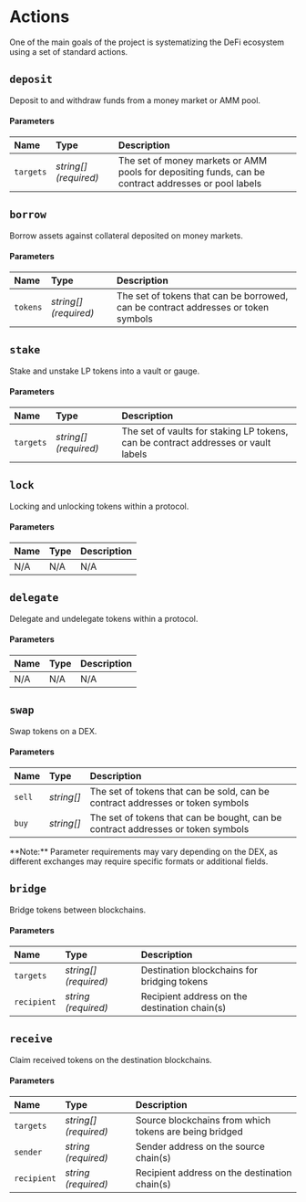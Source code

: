 
# Actions

One of the main goals of the project is systematizing the DeFi ecosystem using a set of standard actions.

## `deposit`

Deposit to and withdraw funds from a money market or AMM pool.

#### Parameters

| Name      | Type                  | Description                                                                                          |
| :-------- | :-------------------- | :--------------------------------------------------------------------------------------------------- |
| `targets` | _string[] (required)_ | The set of money markets or AMM pools for depositing funds, can be contract addresses or pool labels |

## `borrow`

Borrow assets against collateral deposited on money markets.

#### Parameters

| Name     | Type                  | Description                                                                        |
| :------- | :-------------------- | :--------------------------------------------------------------------------------- |
| `tokens` | _string[] (required)_ | The set of tokens that can be borrowed, can be contract addresses or token symbols |

## `stake`

Stake and unstake LP tokens into a vault or gauge.

#### Parameters

| Name      | Type                  | Description                                                                        |
| :-------- | :-------------------- | :--------------------------------------------------------------------------------- |
| `targets` | _string[] (required)_ | The set of vaults for staking LP tokens, can be contract addresses or vault labels |

## `lock`

Locking and unlocking tokens within a protocol.

#### Parameters

| Name | Type | Description |
| :--- | :--- | :---------- |
| N/A  | N/A  | N/A         |

## `delegate`

Delegate and undelegate tokens within a protocol.

#### Parameters

| Name | Type | Description |
| :--- | :--- | :---------- |
| N/A  | N/A  | N/A         |

## `swap`

Swap tokens on a DEX.

#### Parameters

| Name   | Type       | Description                                                                      |
| :----- | :--------- | :------------------------------------------------------------------------------- |
| `sell` | _string[]_ | The set of tokens that can be sold, can be contract addresses or token symbols   |
| `buy`  | _string[]_ | The set of tokens that can be bought, can be contract addresses or token symbols |

<Callout type="info">
  **Note:** Parameter requirements may vary depending on the DEX, as different
  exchanges may require specific formats or additional fields.
</Callout>

## `bridge`

Bridge tokens between blockchains.

#### Parameters

| Name        | Type                  | Description                                   |
| :---------- | :-------------------- | :-------------------------------------------- |
| `targets`   | _string[] (required)_ | Destination blockchains for bridging tokens   |
| `recipient` | _string (required)_   | Recipient address on the destination chain(s) |

## `receive`

Claim received tokens on the destination blockchains.

#### Parameters

| Name        | Type                  | Description                                            |
| :---------- | :-------------------- | :----------------------------------------------------- |
| `targets`   | _string[] (required)_ | Source blockchains from which tokens are being bridged |
| `sender`    | _string (required)_   | Sender address on the source chain(s)                  |
| `recipient` | _string (required)_   | Recipient address on the destination chain(s)          |
